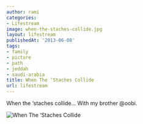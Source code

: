 ```yaml
---
author: rami
categories:
- Lifestream
image: when-the-staches-collide.jpg
layout: lifestream
publishedAt: '2013-06-08'
tags:
- family
- picture
- path
- jeddah
- saudi-arabia
title: When The ‘Staches Collide
url: lifestream
---
```


When the ‘staches collide… With my brother @oobi.

![When The ‘Staches Collide](/assets/images/content/lifestream/when-the-staches-collide.jpg)